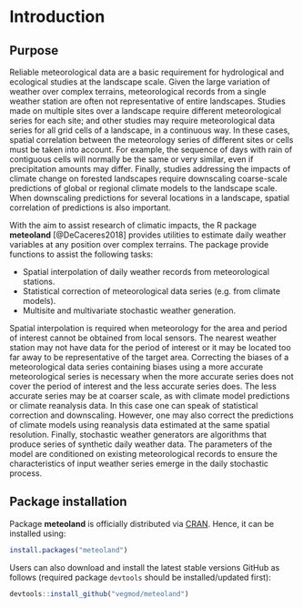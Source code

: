 # Introduction {#intro}

## Purpose
Reliable meteorological data are a basic requirement for hydrological and ecological studies at the landscape scale. Given the large variation of weather over complex terrains, meteorological records from a single weather station are often not representative of entire landscapes. Studies made on multiple sites over a landscape require different meteorological series for each site; and other studies may require meteorological data series for all grid cells of a landscape, in a continuous way. In these cases, spatial correlation between the meteorology series of different sites or cells must be taken into account. For example, the sequence of days with rain of contiguous cells will normally be the same or very similar, even if precipitation amounts may differ. Finally, studies addressing the impacts of climate change on forested landscapes require downscaling coarse-scale predictions  of global or regional climate models to the landscape scale. When downscaling predictions for several locations in a landscape, spatial correlation of predictions is also important.

With the aim to assist research of climatic impacts, the R package **meteoland** [@DeCaceres2018] provides utilities to estimate daily weather variables at any position over complex terrains. The package provide functions to assist the following tasks:

+ Spatial interpolation of daily weather records from meteorological stations. 
+ Statistical correction of meteorological data series (e.g. from climate models).
+ Multisite and multivariate stochastic weather generation.

Spatial interpolation is required when meteorology for the area and period of interest cannot be obtained from local sensors. The nearest weather station may not have data for the period of interest or it may be located too far away to be representative of the target area. Correcting the biases of a meteorological data series containing biases using a more accurate meteorological series is necessary when the more accurate series does not cover the period of interest and the less accurate series does. The less accurate series may be at coarser scale, as with climate model predictions or climate reanalysis data. In this case one can speak of statistical correction and downscaling. However, one may also correct the predictions of climate models using reanalysis data estimated at the same spatial resolution. Finally, stochastic weather generators are algorithms that produce series of synthetic daily weather data. The parameters of the model are conditioned on existing meteorological records to ensure the characteristics of input weather series emerge in the daily stochastic process.


## Package installation

Package **meteoland** is officially distributed via [CRAN](https://CRAN.R-project.org/package=meteoland). Hence, it can be installed using:
```r
install.packages("meteoland")
```

Users can also download and install the latest stable versions GitHub as follows (required package `devtools` should be installed/updated first):

```r
devtools::install_github("vegmod/meteoland")
```

